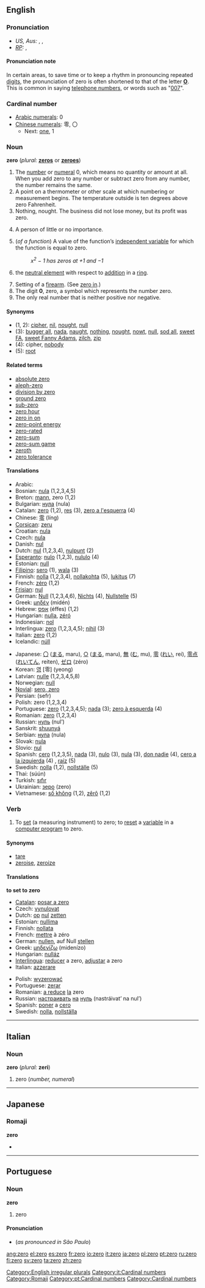 {{see|zéro}}
==English==
===Pronunciation===
*''US, Aus:'' {{AHD|zē'rō}}, {{IPA|/ˈziːrəʊ/}}, {{SAMPA|/"zi:r@U/}}
*''[[RP]]:'' {{IPA|/ˈzɪərəʊ/}}, {{SAMPA|/"zI@r@U/}}

====Pronunciation note====
In certain areas, to save time or to keep a rhythm in pronouncing repeated [[digit]]s, the pronunciation of zero is often shortened to that of the letter '''[[o|O]]'''. This is common in saying [[telephone number]]s, or words such as "[[w:007|007]]".

===Cardinal number===
*[[w:Arabic numerals|Arabic numerals]]: 0
*[[w:Chinese numerals|Chinese numerals]]: 零, 〇
**Next: [[one]], 1

===Noun===
'''zero''' (''plural:'' '''[[zeros]]''' or '''[[zeroes]]''')

# The [[number]] or [[numeral]] 0, which means no quantity or amount at all. When you add zero to any number or subtract zero from any number, the number remains the same.
# A point on a thermometer or other scale at which numbering or measurement begins. The temperature outside is ten degrees above zero Fahrenheit.
# Nothing, nought. The business did not lose money, but its profit was zero.
#{{slang}} A person of little or no importance.
#{{mathematics}} (''of a function'') A value of the function’s [[independent variable]] for which the function is equal to zero.
#:''x<sup>2</sup> &minus; 1 has zeros at +1 and &minus;1''
#{{mathematics}} the [[neutral element]] with respect to [[addition]] in a [[ring]].
# Setting of a [[firearm]]. (See [[zero in]].)
# The digit '''0''', zero, a symbol which represents the number zero.
# The only real number that is neither positive nor negative.

====Synonyms====
*(1, 2): [[cipher]], [[nil]], [[nought]], [[null]]
*(3): [[bugger all]], [[nada]], [[naught]], [[nothing]], [[nought]], [[nowt]], [[null]], [[sod all]], [[sweet FA]], [[sweet Fanny Adams]], [[zilch]], [[zip]]
*(4): cipher, [[nobody]]
*(5): [[root]]

====Related terms====
*[[absolute zero]]
*[[aleph-zero]]
*[[division by zero]]
*[[ground zero]]
*[[sub-zero]]
*[[zero hour]]
*[[zero in on]]
*[[zero-point energy]]
*[[zero-rated]]
*[[zero-sum]]
*[[zero-sum game]]
*[[zeroth]]
*[[zero tolerance]]

====Translations====
{{top}}
*Arabic: {{ARchar|[[صفر|صِفْر]]}} {{Unicode|(ṣifr)}}
*Bosnian: [[nula#Bosnian|nula]] {{f}} (1,2,3,4,5)
*Breton: [[mann]], zero (1,2)
*Bulgarian: [[нула]] (nula)
*Catalan: [[zero#Catalan|zero]] (1,2), [[res]] (3), [[zero a l'esquerra]] (4)
*Chinese: [[零]] (líng)
*[[Corsican]]: [[zeru]]
*Croatian: [[nula]]
*Czech: [[nula#Czech|nula]]
*Danish: [[nul#Danish|nul]]
*Dutch: [[nul#Dutch|nul]] (1,2,3,4), [[nulpunt]] (2)
*[[Esperanto]]: [[nulo]] (1,2,3), [[nululo]] (4)
*Estonian: [[null#Estonian|null]]
*[[Filipino]]: [[sero]] (1), [[wala]] (3)
*Finnish: [[nolla]] (1,2,3,4), [[nollakohta]] (5), [[lukitus]] (7)
*French: [[zéro]] {{m}} (1,2)
*[[Frisian]]: [[nul#Frisian|nul]]
*German: [[Null]] {{f}} (1,2,3,4,6), [[Nichts]] {{n}} (4), [[Nullstelle]] {{f}} (5)
*Greek: [[μηδέν]] (midén) {{n}}
*Hebrew: [[אפס]] (éffes) (1,2)
*Hungarian: [[nulla]], [[zéró]]
*Indonesian: [[nol]]
*Interlingua: [[zero#Interlingua|zero]] (1,2,3,4,5); [[nihil]] (3)
*Italian: [[zero#Italian|zero]] {{m}} (1,2)
*Icelandic: [[núll]]
{{mid}}
*Japanese: [[〇]] ([[まる]], maru), [[○]] ([[まる]], maru), [[無]] ([[む]], mu), [[零]] ([[れい]], rei), [[零点]] ([[れいてん]], reiten), [[ゼロ]] (zéro)
*Korean: [[영]] [零] (yeong)
*Latvian: [[nulle]] {{f}} (1,2,3,4,5,8)
*Norwegian: [[null#Norwegian|null]]
*[[Novial]]: [[sero, zero]]
*Persian: {{FAchar|[[صفر|صِفر]]}} (sefr)
*Polish: zero (1,2,3,4)
*Portuguese: [[zero#Portuguese|zero]] {{m}} (1,2,3,4,5); [[nada]] {{m}} (3); [[zero à esquerda]] {{m}} (4) <!-- Query this...does this mean "zero from the left"/"zero from below"? ANSWER: lit., "zero to the left," hence "completely useless," "a nonentity," "a big zero." -->
*Romanian: [[zero#Romanian|zero]] {{n}} (1,2,3,4)
*Russian: [[нуль]] (nul’) {{m}}
*Sanskrit: [[shuunyá]]
*Serbian: [[нула]] (nula)
*Slovak: [[nula]]
*Slovio: [[nul]]
*Spanish: [[cero]] {{m}} (1,2,3,5), [[nada]] {{f}} (3), [[nulo]] {{m}} (3), [[nula]] {{f}} (3), [[don nadie]] {{m}} (4), [[cero a la izquierda]] {{m}} (4) <!-- Query this...does this mean "zero from the left"/"zero from below"? ANSWER: lit., "zero to the left," hence "completely useless," "a nonentity," "a big fat zero." -->, [[raíz]] {{f}} (5)
*Swedish: [[nolla]] (1,2), [[nollställe]] (5)
*Thai: {{THchar|[[ศูนย์]]}} (súún)
*Turkish: [[sıfır]]
*Ukrainian: [[зеро]] (zero)
*Vietnamese: [[số không]] (1,2), [[zêrô]] (1,2)
{{bottom}}

===Verb===
{{en-infl-reg-sibilant|zero||}}
# {{transitive}} To [[set]] (a measuring instrument) to zero; to [[reset]] a [[variable]] in a [[computer program]] to zero.

====Synonyms====
* [[tare]]
* [[zeroise]], [[zeroize]]

====Translations====
'''to set to zero'''
{{top}}
*[[Catalan]]: [[posar a zero]]
*Czech: [[vynulovat]]
*Dutch: [[op]] [[nul]] [[zetten]]
*Estonian: [[nullima]]
*Finnish: [[nollata]]
*French: [[mettre]] à zéro
*German: [[nullen]], auf Null [[stellen]]
*Greek: [[μηδενίζω]] (midenízo)
*Hungarian: [[nulláz]]
*[[Interlingua]]: [[reducer]] a zero, [[adjustar]] a zero
*Italian: [[azzerare]]
{{mid}}
*Polish: [[wyzerować]]
*Portuguese: [[zerar]]
*Romanian: [[a reduce]] [[la]] zero
*Russian: [[настраивать]] [[на]] [[нуль]] (nastráivat’ na nul’)
*Spanish: [[poner]] a [[cero]]
*Swedish: [[nolla]], [[nollställa]]
{{bottom}}

[[Category:English irregular plurals]]


----
==Italian==
===Noun===
'''zero''' {{m}} (''plural:'' '''zeri''')

#zero (''number, numeral'')
[[Category:it:Cardinal numbers]]


----
==Japanese==
===Romaji===
[[Category:Romaji]]
'''zero'''
*{{japdef|ゼロ|zero}}


----
==Portuguese==
===Noun===
'''zero''' {{m}}

#zero
[[Category:pt:Cardinal numbers]]
====Pronunciation====
*(''as pronounced in São Paulo'') {{IPA|/ˈzɛru/}}

[[Category:Cardinal numbers]]

[[ang:zero]]
[[el:zero]]
[[es:zero]]
[[fr:zero]]
[[io:zero]]
[[it:zero]]
[[ja:zero]]
[[pl:zero]]
[[pt:zero]]
[[ru:zero]]
[[fi:zero]]
[[sv:zero]]
[[ta:zero]]
[[zh:zero]]